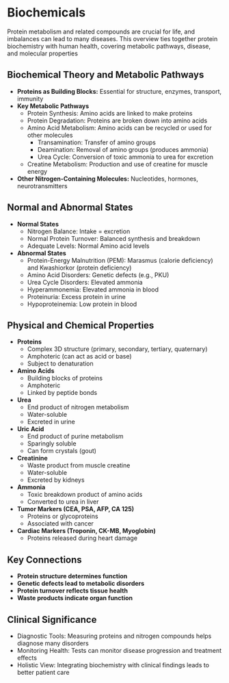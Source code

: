 # Biochemicals {-}

Protein metabolism and related compounds are crucial for life, and imbalances can lead to many diseases. This overview ties together protein biochemistry with human health, covering metabolic pathways, disease, and molecular properties

## **Biochemical Theory and Metabolic Pathways** {-}

*   **Proteins as Building Blocks:** Essential for structure, enzymes, transport, immunity
*   **Key Metabolic Pathways**
    *   Protein Synthesis: Amino acids are linked to make proteins
    *   Protein Degradation: Proteins are broken down into amino acids
    *   Amino Acid Metabolism: Amino acids can be recycled or used for other molecules
        *   Transamination: Transfer of amino groups
        *   Deamination: Removal of amino groups (produces ammonia)
        *   Urea Cycle: Conversion of toxic ammonia to urea for excretion
    *   Creatine Metabolism: Production and use of creatine for muscle energy
*   **Other Nitrogen-Containing Molecules:** Nucleotides, hormones, neurotransmitters

## **Normal and Abnormal States** {-}

*   **Normal States**
    *   Nitrogen Balance: Intake = excretion
    *   Normal Protein Turnover: Balanced synthesis and breakdown
    *   Adequate Levels: Normal Amino acid levels
*   **Abnormal States**
    *   Protein-Energy Malnutrition (PEM): Marasmus (calorie deficiency) and Kwashiorkor (protein deficiency)
    *   Amino Acid Disorders: Genetic defects (e.g., PKU)
    *   Urea Cycle Disorders: Elevated ammonia
    *   Hyperammonemia: Elevated ammonia in blood
    *   Proteinuria: Excess protein in urine
    *   Hypoproteinemia: Low protein in blood

## **Physical and Chemical Properties** {-}

*   **Proteins**
    *   Complex 3D structure (primary, secondary, tertiary, quaternary)
    *   Amphoteric (can act as acid or base)
    *   Subject to denaturation
*   **Amino Acids**
    *   Building blocks of proteins
    *   Amphoteric
    *   Linked by peptide bonds
*   **Urea**
    *   End product of nitrogen metabolism
    *   Water-soluble
    *   Excreted in urine
*   **Uric Acid**
    *   End product of purine metabolism
    *   Sparingly soluble
    *   Can form crystals (gout)
*   **Creatinine**
    *   Waste product from muscle creatine
    *   Water-soluble
    *   Excreted by kidneys
*   **Ammonia**
    *   Toxic breakdown product of amino acids
    *   Converted to urea in liver
*   **Tumor Markers (CEA, PSA, AFP, CA 125)**
    *   Proteins or glycoproteins
    *   Associated with cancer
*   **Cardiac Markers (Troponin, CK-MB, Myoglobin)**
    *   Proteins released during heart damage

## **Key Connections** {-}

*   **Protein structure determines function**
*   **Genetic defects lead to metabolic disorders**
*   **Protein turnover reflects tissue health**
*   **Waste products indicate organ function**

## **Clinical Significance** {-}

*   Diagnostic Tools: Measuring proteins and nitrogen compounds helps diagnose many disorders
*   Monitoring Health: Tests can monitor disease progression and treatment effects
*   Holistic View: Integrating biochemistry with clinical findings leads to better patient care
